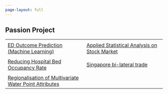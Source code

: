```yaml
---
page-layout: full
---
```


## Passion Project

|                                                                                                                      |                                                                                                                        |
|------------------------------------|------------------------------------|
|                                                                                                                      |                                                                                                                        |
| [ED Outcome Prediction (Machine Learning)](https://github.com/zhufy3/ED-Outcome-Prediction-with-Machine-Learning)    | [Applied Statistical Analysis on Stock Market](https://github.com/zhufy3/Applied-Statistical-Analysis-on-Stock-Market) |
|                                                                                                                      |                                                                                                                        |
| [Reducing Hospital Bed Occupancy Rate](https://github.com/zhufy3/Reducing-Hospital-Bed-Occupancy-Rate)               | [Singapore bi-lateral trade](https://608vaa.netlify.app/take-home_ex4/take-home_ex4)                                   |
|                                                                                                                      |                                                                                                                        |
| [Regionalisation of Multivariate Water Point Attributes](https://isss624gaa.netlify.app/take_home_ex2/take_home_ex2) |                                                                                                                        |
